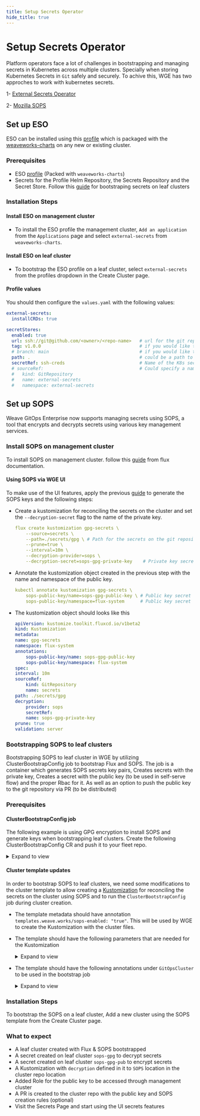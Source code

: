 ```yaml
---
title: Setup Secrets Operator
hide_title: true
---
```



# Setup Secrets Operator

Platform operators face a lot of challenges in bootstrapping and managing secrets in Kubernetes across multiple clusters. 
Specially when storing Kubernetes Secrets in `Git` safely and securely.
To achive this, WGE has two approches to work with kubernetes secrets.

1- [External Secrets Operator](https://external-secrets.io/v0.8.1/)

2- [Mozilla SOPS](https://fluxcd.io/flux/guides/mozilla-sops/)

## Set up ESO

ESO can be installed using this [profile](https://github.com/weaveworks/weave-gitops-profile-examples/tree/main/charts/external-secrets) which is packaged with the [weaveworks-charts](https://github.com/weaveworks/weave-gitops-profile-examples) on any new or existing cluster.

### Prerequisites

- ESO [profile](https://github.com/weaveworks/weave-gitops-profile-examples/tree/main/charts/external-secrets) (Packed with `weaveworks-charts`)
- Secrets for the Profile Helm Repository, the Secrets Repository and the Secret Store. Follow this [guide](/secrets/bootstraping-secrets.mdx) for bootstraping secrets on leaf clusters

### Installation Steps

#### Install ESO on management cluster

- To install the ESO profile the management cluster, `Add an application` from the `Applications` page and select `external-secrets` from `weaveworks-charts`.

#### Install ESO on leaf cluster

- To bootstrap the ESO profile on a leaf cluster, select `external-secrets` from the profiles dropdown in the Create Cluster page.

#### Profile values

You should then configure the `values.yaml` with the following values:

```yaml
external-secrets:
  installCRDs: true

secretStores:
  enabled: true
  url: ssh://git@github.com/<owner>/<repo-name>   # url for the git repository that contains the SecretStores
  tag: v1.0.0                                     # if you would like to download your secrets from specific tag
  # branch: main                                  # if you would like to download your secrets from specific branch
  path: .                                         # could be a path to the secrets dir or a kustomization.yaml file for the SecretStore in the GitRepository
  secretRef: ssh-creds                            # Name of the K8s secret with private repo auth credentials (private key, pub key, known hosts)
  # sourceRef:                                    # Could specify a name for an existing GitSource reference instead of creating a new one
  #   kind: GitRepository
  #   name: external-secrets
  #   namespace: external-secrets
```

## Set up SOPS

Weave GitOps Enterprise now supports managing secrets using SOPS, a tool that encrypts and decrypts secrets using various key management services.

### Install SOPS on management cluster

To install SOPS on management cluster. follow this [guide](https://fluxcd.io/flux/guides/mozilla-sops/) from flux documentation.

#### Using SOPS via WGE UI

To make use of the UI features, apply the previous [guide](https://fluxcd.io/flux/guides/mozilla-sops/) to generate the SOPS keys and the following steps:

- Create a kustomization for reconciling the secrets on the cluster and set the `--decryption-secret` flag to the name of the private key.

    ```yaml
    flux create kustomization gpg-secrets \
        --source=secrets \
        --path=./secrets/gpg \ # Path for the secrets on the git repository
        --prune=true \
        --interval=10m \
        --decryption-provider=sops \
        --decryption-secret=sops-gpg-private-key    # Private key secret name on the cluster
    ```

- Annotate the kustomization object created in the previous step with the name and namespace of the public key.

    ```yaml
    kubectl annotate kustomization gpg-secrets \
        sops-public-key/name=sops-gpg-public-key \ # Public key secret name on the cluster
        sops-public-key/namespace=flux-system      # Public key secret namespace on the cluster
    ```

- The kustomization object should looks like this

    ```yaml
    apiVersion: kustomize.toolkit.fluxcd.io/v1beta2
    kind: Kustomization
    metadata:
    name: gpg-secrets
    namespace: flux-system
    annotations:
        sops-public-key/name: sops-gpg-public-key
        sops-public-key/namespace: flux-system
    spec:
    interval: 10m
    sourceRef:
        kind: GitRepository
        name: secrets
    path: ./secrets/gpg
    decryption:
        provider: sops
        secretRef:
        name: sops-gpg-private-key
    prune: true
    validation: server
    ```


### Bootstrapping SOPS to leaf clusters

Bootstrapping SOPS to leaf cluster in WGE by utilizing ClusterBootstrapConfig job to bootstrap Flux and SOPS.
The job is a container which generates SOPS secrets key pairs, Creates secrets with the private key, Creates a secret with the public key (to be used in self-serve flow) and the proper Rbac for it.
As well as an option to push the public key to the git repository via PR (to be distributed)

### Prerequisites

#### ClusterBootstrapConfig job

The following example is using GPG encryption to install SOPS and generate keys when bootstrapping leaf clusters. Create the following ClusterBootstrapConfig CR and push it to your fleet repo.
        
<details><summary>Expand to view </summary>
    <CodeBlock
    title="clusters/management/capi/boostrap/sops-bootstrap-job.yaml"
    className="language-yaml"
    >
        {SopsBootstrapJob}
    </CodeBlock>
</details>

#### Cluster template updates

In order to bootstrap SOPS to leaf clusters, we need some modifications to the cluster template to allow creating a [Kustomization](https://fluxcd.io/flux/guides/mozilla-sops/#configure-in-cluster-secrets-decryption)
for reconciling the secrets on the cluster using SOPS and to run the `ClusterBootstrapConfig` job during cluster creation.

- The template metadata should have annotation `templates.weave.works/sops-enabled: "true"`. This will be used by WGE to create the Kustomization with the cluster files.
- The template should have the following parameters that are needed for the Kustomization

    <details><summary>Expand to view </summary>
        <CodeBlock
        title="clusters/management/capi/templates/template.yaml"
        className="language-yaml"
        >
        {TemplateParams}
        </CodeBlock>
    </details>

- The template should have the following annotations under `GitOpsCluster` to be used in the bootstrap job

    <details><summary>Expand to view </summary>
        <CodeBlock
        title="clusters/management/capi/templates/template.yaml"
        className="language-yaml"
        >
        {TemplateAnnotations}
        </CodeBlock>
    </details>

### Installation Steps

To bootstrap the SOPS on a leaf cluster, Add a new cluster using the SOPS template from the Create Cluster page.

### What to expect 

- A leaf cluster created with Flux & SOPS bootstrapped
- A secret created on leaf cluster `sops-gpg` to decrypt secrets
- A secret created on leaf cluster `sops-gpg-pub` to encrypt secrets
- A Kustomization with `decryption` defined in it to `SOPS` location in the cluster repo location
- Added Role for the public key to be accessed through management cluster
- A PR is created to the cluster repo with the public key and SOPS creation rules (optional)
- Visit the Secrets Page and start using the UI secrets features
